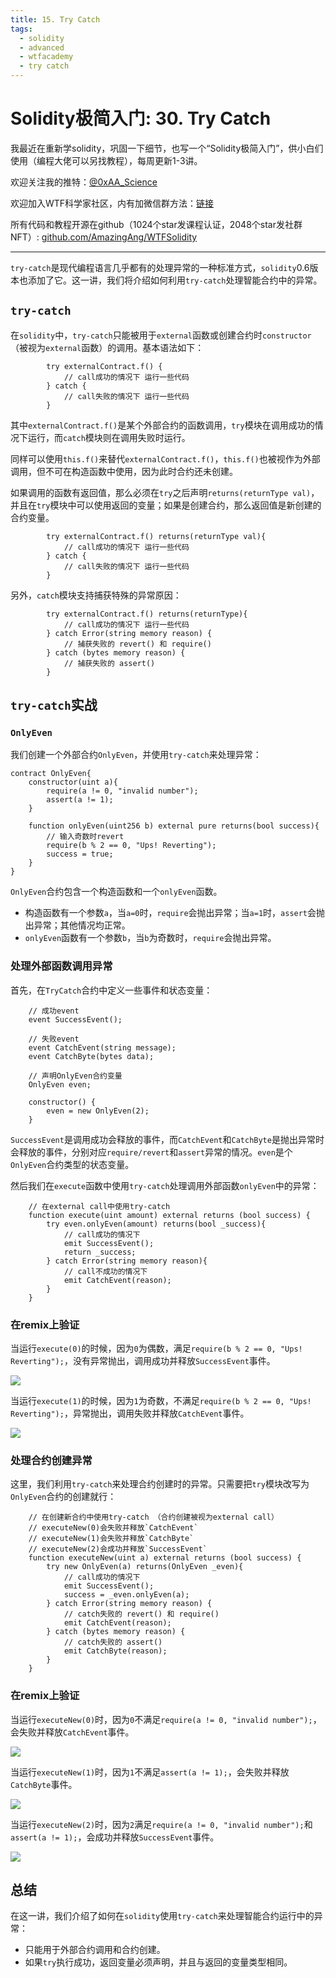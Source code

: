 ```yaml
---
title: 15. Try Catch
tags:
  - solidity
  - advanced
  - wtfacademy
  - try catch
---
```


# Solidity极简入门: 30. Try Catch
<QuizProgress lessonId={SOLIDITY_ADVANCED_LESSON_ID_15} />

我最近在重新学solidity，巩固一下细节，也写一个“Solidity极简入门”，供小白们使用（编程大佬可以另找教程），每周更新1-3讲。

欢迎关注我的推特：[@0xAA_Science](https://twitter.com/0xAA_Science)

欢迎加入WTF科学家社区，内有加微信群方法：[链接](https://discord.gg/5akcruXrsk)

所有代码和教程开源在github（1024个star发课程认证，2048个star发社群NFT）: [github.com/AmazingAng/WTFSolidity](https://github.com/AmazingAng/WTFSolidity)

-----

`try-catch`是现代编程语言几乎都有的处理异常的一种标准方式，`solidity`0.6版本也添加了它。这一讲，我们将介绍如何利用`try-catch`处理智能合约中的异常。

## `try-catch`
在`solidity`中，`try-catch`只能被用于`external`函数或创建合约时`constructor`（被视为`external`函数）的调用。基本语法如下：
```solidity
        try externalContract.f() {
            // call成功的情况下 运行一些代码
        } catch {
            // call失败的情况下 运行一些代码
        }
```
其中`externalContract.f()`是某个外部合约的函数调用，`try`模块在调用成功的情况下运行，而`catch`模块则在调用失败时运行。

同样可以使用`this.f()`来替代`externalContract.f()`，`this.f()`也被视作为外部调用，但不可在构造函数中使用，因为此时合约还未创建。

如果调用的函数有返回值，那么必须在`try`之后声明`returns(returnType val)`，并且在`try`模块中可以使用返回的变量；如果是创建合约，那么返回值是新创建的合约变量。
```solidity
        try externalContract.f() returns(returnType val){
            // call成功的情况下 运行一些代码
        } catch {
            // call失败的情况下 运行一些代码
        }
```

另外，`catch`模块支持捕获特殊的异常原因：

```solidity
        try externalContract.f() returns(returnType){
            // call成功的情况下 运行一些代码
        } catch Error(string memory reason) {
            // 捕获失败的 revert() 和 require()
        } catch (bytes memory reason) {
            // 捕获失败的 assert()
        }
```

## `try-catch`实战
### `OnlyEven`
我们创建一个外部合约`OnlyEven`，并使用`try-catch`来处理异常：
```solidity
contract OnlyEven{
    constructor(uint a){
        require(a != 0, "invalid number");
        assert(a != 1);
    }

    function onlyEven(uint256 b) external pure returns(bool success){
        // 输入奇数时revert
        require(b % 2 == 0, "Ups! Reverting");
        success = true;
    }
}
```
`OnlyEven`合约包含一个构造函数和一个`onlyEven`函数。

- 构造函数有一个参数`a`，当`a=0`时，`require`会抛出异常；当`a=1`时，`assert`会抛出异常；其他情况均正常。
- `onlyEven`函数有一个参数`b`，当`b`为奇数时，`require`会抛出异常。

### 处理外部函数调用异常
首先，在`TryCatch`合约中定义一些事件和状态变量：
```solidity
    // 成功event
    event SuccessEvent();

    // 失败event
    event CatchEvent(string message);
    event CatchByte(bytes data);

    // 声明OnlyEven合约变量
    OnlyEven even;

    constructor() {
        even = new OnlyEven(2);
    }
```
`SuccessEvent`是调用成功会释放的事件，而`CatchEvent`和`CatchByte`是抛出异常时会释放的事件，分别对应`require/revert`和`assert`异常的情况。`even`是个`OnlyEven`合约类型的状态变量。

然后我们在`execute`函数中使用`try-catch`处理调用外部函数`onlyEven`中的异常：

```solidity
    // 在external call中使用try-catch
    function execute(uint amount) external returns (bool success) {
        try even.onlyEven(amount) returns(bool _success){
            // call成功的情况下
            emit SuccessEvent();
            return _success;
        } catch Error(string memory reason){
            // call不成功的情况下
            emit CatchEvent(reason);
        }
    }
```
### 在remix上验证

当运行`execute(0)`的时候，因为`0`为偶数，满足`require(b % 2 == 0, "Ups! Reverting");`，没有异常抛出，调用成功并释放`SuccessEvent`事件。

![](./img/30-1.png)

当运行`execute(1)`的时候，因为`1`为奇数，不满足`require(b % 2 == 0, "Ups! Reverting");`，异常抛出，调用失败并释放`CatchEvent`事件。

![](./img/30-2.png)

### 处理合约创建异常

这里，我们利用`try-catch`来处理合约创建时的异常。只需要把`try`模块改写为`OnlyEven`合约的创建就行：

```solidity
    // 在创建新合约中使用try-catch （合约创建被视为external call）
    // executeNew(0)会失败并释放`CatchEvent`
    // executeNew(1)会失败并释放`CatchByte`
    // executeNew(2)会成功并释放`SuccessEvent`
    function executeNew(uint a) external returns (bool success) {
        try new OnlyEven(a) returns(OnlyEven _even){
            // call成功的情况下
            emit SuccessEvent();
            success = _even.onlyEven(a);
        } catch Error(string memory reason) {
            // catch失败的 revert() 和 require()
            emit CatchEvent(reason);
        } catch (bytes memory reason) {
            // catch失败的 assert()
            emit CatchByte(reason);
        }
    }
```

### 在remix上验证

当运行`executeNew(0)`时，因为`0`不满足`require(a != 0, "invalid number");`，会失败并释放`CatchEvent`事件。

![](./img/30-3.png)

当运行`executeNew(1)`时，因为`1`不满足`assert(a != 1);`，会失败并释放`CatchByte`事件。

![](./img/30-4.png)

当运行`executeNew(2)`时，因为`2`满足`require(a != 0, "invalid number");`和`assert(a != 1);`，会成功并释放`SuccessEvent`事件。

![](./img/30-5.png)

## 总结
在这一讲，我们介绍了如何在`solidity`使用`try-catch`来处理智能合约运行中的异常：
- 只能用于外部合约调用和合约创建。
- 如果`try`执行成功，返回变量必须声明，并且与返回的变量类型相同。

<QuizForm lessonId={SOLIDITY_ADVANCED_LESSON_ID_15} />